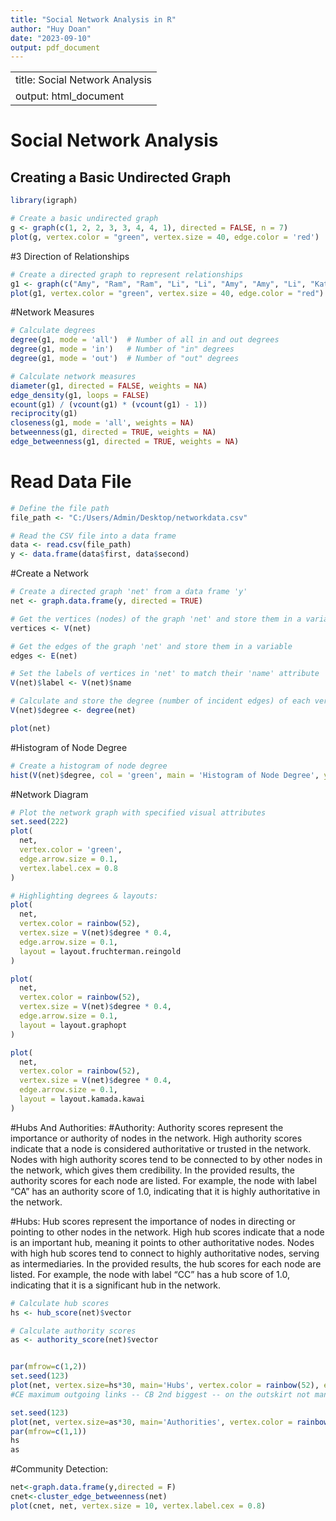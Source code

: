 ---
title: "Social Network Analysis in R"
author: "Huy Doan"
date: "2023-09-10"
output: pdf_document
---
---
title: Social Network Analysis
output: html_document
---

# Social Network Analysis

## Creating a Basic Undirected Graph

```{r}
library(igraph)

# Create a basic undirected graph
g <- graph(c(1, 2, 2, 3, 3, 4, 4, 1), directed = FALSE, n = 7)
plot(g, vertex.color = "green", vertex.size = 40, edge.color = 'red')

```

#3 Direction of Relationships

```{r}
# Create a directed graph to represent relationships
g1 <- graph(c("Amy", "Ram", "Ram", "Li", "Li", "Amy", "Amy", "Li", "Kate", "Li"), directed = TRUE)
plot(g1, vertex.color = "green", vertex.size = 40, edge.color = "red")

```


#Network Measures
```{r}
# Calculate degrees
degree(g1, mode = 'all')  # Number of all in and out degrees
degree(g1, mode = 'in')   # Number of "in" degrees
degree(g1, mode = 'out')  # Number of "out" degrees

# Calculate network measures
diameter(g1, directed = FALSE, weights = NA)
edge_density(g1, loops = FALSE)
ecount(g1) / (vcount(g1) * (vcount(g1) - 1))
reciprocity(g1)
closeness(g1, mode = 'all', weights = NA)
betweenness(g1, directed = TRUE, weights = NA)
edge_betweenness(g1, directed = TRUE, weights = NA)
```
# Read Data File
```{r}

# Define the file path
file_path <- "C:/Users/Admin/Desktop/networkdata.csv"

# Read the CSV file into a data frame
data <- read.csv(file_path)
y <- data.frame(data$first, data$second)


```

#Create a Network
```{r}
# Create a directed graph 'net' from a data frame 'y'
net <- graph.data.frame(y, directed = TRUE)

# Get the vertices (nodes) of the graph 'net' and store them in a variable
vertices <- V(net)

# Get the edges of the graph 'net' and store them in a variable
edges <- E(net)

# Set the labels of vertices in 'net' to match their 'name' attribute
V(net)$label <- V(net)$name

# Calculate and store the degree (number of incident edges) of each vertex in 'net'
V(net)$degree <- degree(net)

plot(net)

```
#Histogram of Node Degree

```{R}

# Create a histogram of node degree
hist(V(net)$degree, col = 'green', main = 'Histogram of Node Degree', ylab = 'Frequency', xlab = 'Degree of Vertices')

```
#Network Diagram
```{R}

# Plot the network graph with specified visual attributes
set.seed(222)
plot(
  net,
  vertex.color = 'green',
  edge.arrow.size = 0.1,
  vertex.label.cex = 0.8
)

# Highlighting degrees & layouts:
plot(
  net,
  vertex.color = rainbow(52),
  vertex.size = V(net)$degree * 0.4,
  edge.arrow.size = 0.1,
  layout = layout.fruchterman.reingold
)

plot(
  net,
  vertex.color = rainbow(52),
  vertex.size = V(net)$degree * 0.4,
  edge.arrow.size = 0.1,
  layout = layout.graphopt
)

plot(
  net,
  vertex.color = rainbow(52),
  vertex.size = V(net)$degree * 0.4,
  edge.arrow.size = 0.1,
  layout = layout.kamada.kawai
)


```
#Hubs And Authorities:
#Authority:
Authority scores represent the importance or authority of nodes in the network.
High authority scores indicate that a node is considered authoritative or trusted in the network.
Nodes with high authority scores tend to be connected to by other nodes in the network, which gives them credibility.
In the provided results, the authority scores for each node are listed. For example, the node with label "CA" has an authority score of 1.0, indicating that it is highly authoritative in the network.


#Hubs:
Hub scores represent the importance of nodes in directing or pointing to other nodes in the network.
High hub scores indicate that a node is an important hub, meaning it points to other authoritative nodes.
Nodes with high hub scores tend to connect to highly authoritative nodes, serving as intermediaries.
In the provided results, the hub scores for each node are listed. For example, the node with label "CC" has a hub score of 1.0, indicating that it is a significant hub in the network.


```{r}
# Calculate hub scores
hs <- hub_score(net)$vector

# Calculate authority scores
as <- authority_score(net)$vector


par(mfrow=c(1,2))
set.seed(123)
plot(net, vertex.size=hs*30, main='Hubs', vertex.color = rainbow(52), edge.arrow.size=0.1, layout=layout.kamada.kawai)
#CE maximum outgoing links -- CB 2nd biggest -- on the outskirt not many outgoing links

set.seed(123)
plot(net, vertex.size=as*30, main='Authorities', vertex.color = rainbow(52), edge.arrow.size=0.1, layout=layout.kamada.kawai)
par(mfrow=c(1,1))
hs
as
```
#Community Detection:
```{r}
net<-graph.data.frame(y,directed = F)
cnet<-cluster_edge_betweenness(net)
plot(cnet, net, vertex.size = 10, vertex.label.cex = 0.8)


```























































